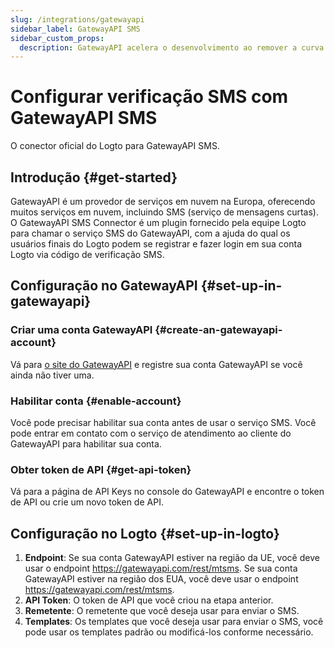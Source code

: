 ```yaml
---
slug: /integrations/gatewayapi
sidebar_label: GatewayAPI SMS
sidebar_custom_props:
  description: GatewayAPI acelera o desenvolvimento ao remover a curva de aprendizado e as suposições, para que você possa começar a construir imediatamente com nossas APIs.
---
```



# Configurar verificação SMS com GatewayAPI SMS

O conector oficial do Logto para GatewayAPI SMS.

<GuideTip />

## Introdução \{#get-started}

GatewayAPI é um provedor de serviços em nuvem na Europa, oferecendo muitos serviços em nuvem, incluindo SMS (serviço de mensagens curtas). O GatewayAPI SMS Connector é um plugin fornecido pela equipe Logto para chamar o serviço SMS do GatewayAPI, com a ajuda do qual os usuários finais do Logto podem se registrar e fazer login em sua conta Logto via código de verificação SMS.

## Configuração no GatewayAPI \{#set-up-in-gatewayapi}

### Criar uma conta GatewayAPI \{#create-an-gatewayapi-account}

Vá para [o site do GatewayAPI](https://www.gatewayapi.com/) e registre sua conta GatewayAPI se você ainda não tiver uma.

### Habilitar conta \{#enable-account}

Você pode precisar habilitar sua conta antes de usar o serviço SMS. Você pode entrar em contato com o serviço de atendimento ao cliente do GatewayAPI para habilitar sua conta.

### Obter token de API \{#get-api-token}

Vá para a página de API Keys no console do GatewayAPI e encontre o token de API ou crie um novo token de API.

## Configuração no Logto \{#set-up-in-logto}

1. **Endpoint**: Se sua conta GatewayAPI estiver na região da UE, você deve usar o endpoint https://gatewayapi.com/rest/mtsms. Se sua conta GatewayAPI estiver na região dos EUA, você deve usar o endpoint https://gatewayapi.com/rest/mtsms.
2. **API Token**: O token de API que você criou na etapa anterior.
3. **Remetente**: O remetente que você deseja usar para enviar o SMS.
4. **Templates**: Os templates que você deseja usar para enviar o SMS, você pode usar os templates padrão ou modificá-los conforme necessário.